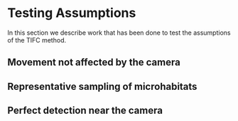 # Testing Assumptions

In this section we describe work that has been done to test the assumptions of the TIFC method.

## Movement not affected by the camera

## Representative sampling of microhabitats

## Perfect detection near the camera


